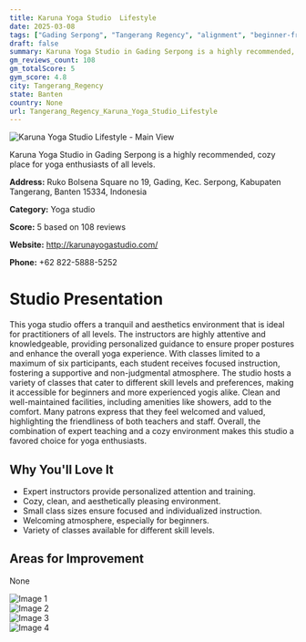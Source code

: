 ```yaml
---
title: Karuna Yoga Studio  Lifestyle
date: 2025-03-08
tags: ["Gading Serpong", "Tangerang Regency", "alignment", "beginner-friendly", "community-focused", "cozy", "clean", "Tangerang Regency"]  
draft: false
summary: Karuna Yoga Studio in Gading Serpong is a highly recommended, cozy place for yoga enthusiasts of all levels.
gm_reviews_count: 108
gm_totalScore: 5
gym_score: 4.8
city: Tangerang_Regency
state: Banten
country: None
url: Tangerang_Regency_Karuna_Yoga_Studio_Lifestyle
---
```


<div className="aspect-[16/9] relative my-8">
  <img 
    src="https://lh5.googleusercontent.com/p/AF1QipPOiMbd9V3nluxgVW7Tl9C9U5hbMxppNC5Xpd0l=w1920-h1080-k-no"
    alt="Karuna Yoga Studio  Lifestyle - Main View"
    className="object-cover absolute inset-0 w-full h-full rounded-lg"
  />
</div>

Karuna Yoga Studio in Gading Serpong is a highly recommended, cozy place for yoga enthusiasts of all levels.

**Address:** Ruko Bolsena Square no 19, Gading, Kec. Serpong, Kabupaten Tangerang, Banten 15334, Indonesia

**Category:** Yoga studio

**Score:** 5 based on 108 reviews

**Website:** http://karunayogastudio.com/

**Phone:** +62 822-5888-5252

# Studio Presentation

This yoga studio offers a tranquil and aesthetics environment that is ideal for practitioners of all levels. The instructors are highly attentive and knowledgeable, providing personalized guidance to ensure proper postures and enhance the overall yoga experience. With classes limited to a maximum of six participants, each student receives focused instruction, fostering a supportive and non-judgmental atmosphere. The studio hosts a variety of classes that cater to different skill levels and preferences, making it accessible for beginners and more experienced yogis alike. Clean and well-maintained facilities, including amenities like showers, add to the comfort. Many patrons express that they feel welcomed and valued, highlighting the friendliness of both teachers and staff. Overall, the combination of expert teaching and a cozy environment makes this studio a favored choice for yoga enthusiasts.

## Why You'll Love It

- Expert instructors provide personalized attention and training.
- Cozy, clean, and aesthetically pleasing environment.
- Small class sizes ensure focused and individualized instruction.
- Welcoming atmosphere, especially for beginners.
- Variety of classes available for different skill levels.

## Areas for Improvement

None

<div className="grid grid-cols-1 xl:grid-cols-2 gap-4 my-8">
<div className="aspect-[4/3] relative"><img src="https://lh5.googleusercontent.com/p/AF1QipPS8WXWuH50AQ3N3zwOV8Smu3jMbAw9-SfMfeKf=w1920-h1080-k-no" alt="Image 1" className="object-cover absolute inset-0 w-full h-full rounded-lg" /></div>
<div className="aspect-[4/3] relative"><img src="https://lh5.googleusercontent.com/p/AF1QipM32ZRPHQKQWI3Sv59BJeEXyKgtZy_pxJdMw4gJ=w1920-h1080-k-no" alt="Image 2" className="object-cover absolute inset-0 w-full h-full rounded-lg" /></div>
<div className="aspect-[4/3] relative"><img src="https://lh5.googleusercontent.com/p/AF1QipOaL2uXyPgHNu-tlzri32wXjghPXlWKT8iL16pw=w1920-h1080-k-no" alt="Image 3" className="object-cover absolute inset-0 w-full h-full rounded-lg" /></div>
<div className="aspect-[4/3] relative"><img src="https://lh5.googleusercontent.com/p/AF1QipPluUDNHqYAVlfL74L3HabxPo1awadgV5grvnZN=w1920-h1080-k-no" alt="Image 4" className="object-cover absolute inset-0 w-full h-full rounded-lg" /></div>
</div>